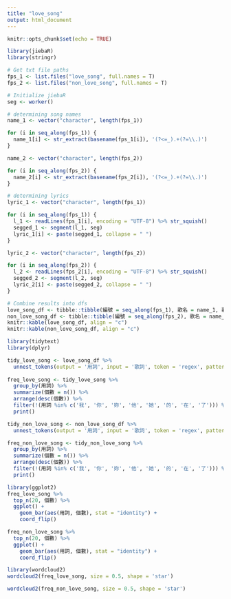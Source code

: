 ```yaml
---
title: "love_song"
output: html_document
---
```


```r
knitr::opts_chunk$set(echo = TRUE)
```


```r
library(jiebaR)
library(stringr)

# Get txt file paths
fps_1 <- list.files("love_song", full.names = T)
fps_2 <- list.files("non_love_song", full.names = T)

# Initialize jiebaR
seg <- worker()

# determining song names
name_1 <- vector("character", length(fps_1))

for (i in seq_along(fps_1)) {
  name_1[i] <- str_extract(basename(fps_1[i]), '(?<=_).+(?=\\.)')
}

name_2 <- vector("character", length(fps_2))

for (i in seq_along(fps_2)) {
  name_2[i] <- str_extract(basename(fps_2[i]), '(?<=_).+(?=\\.)')
}

# determining lyrics
lyric_1 <- vector("character", length(fps_1))

for (i in seq_along(fps_1)) {
  l_1 <- readLines(fps_1[i], encoding = "UTF-8") %>% str_squish()
  segged_1 <- segment(l_1, seg)
  lyric_1[i] <- paste(segged_1, collapse = " ")
}

lyric_2 <- vector("character", length(fps_2))

for (i in seq_along(fps_2)) {
  l_2 <- readLines(fps_2[i], encoding = "UTF-8") %>% str_squish()
  segged_2 <- segment(l_2, seg)
  lyric_2[i] <- paste(segged_2, collapse = " ")
}

# Combine results into dfs
love_song_df <- tibble::tibble(編號 = seq_along(fps_1), 歌名 = name_1, 歌詞 = lyric_1)
non_love_song_df <- tibble::tibble(編號 = seq_along(fps_2), 歌名 = name_2, 歌詞 = lyric_2)
knitr::kable(love_song_df, align = "c")
knitr::kable(non_love_song_df, align = "c")

```

```r
library(tidytext)
library(dplyr)

tidy_love_song <- love_song_df %>%
  unnest_tokens(output = '用詞', input = '歌詞', token = 'regex', pattern = ' ')
  
freq_love_song <- tidy_love_song %>% 
  group_by(用詞) %>% 
  summarize(個數 = n()) %>%
  arrange(desc(個數)) %>%
  filter(!(用詞 %in% c('我', '你', '妳', '他', '她', '的', '在', '了'))) %>%
  print()

tidy_non_love_song <- non_love_song_df %>%
  unnest_tokens(output = '用詞', input = '歌詞', token = 'regex', pattern = ' ')

freq_non_love_song <- tidy_non_love_song %>% 
  group_by(用詞) %>%
  summarize(個數 = n()) %>%
  arrange(desc(個數)) %>%
  filter(!(用詞 %in% c('我', '你', '妳', '他', '她', '的', '在', '了'))) %>%
  print()
```

```r
library(ggplot2)
freq_love_song %>%
  top_n(20, 個數) %>%
  ggplot() +
    geom_bar(aes(用詞, 個數), stat = "identity") +
    coord_flip()

freq_non_love_song %>%
  top_n(20, 個數) %>%
  ggplot() +
    geom_bar(aes(用詞, 個數), stat = "identity") +
    coord_flip()
```

```r
library(wordcloud2)
wordcloud2(freq_love_song, size = 0.5, shape = 'star')


```

```r
wordcloud2(freq_non_love_song, size = 0.5, shape = 'star')

```

